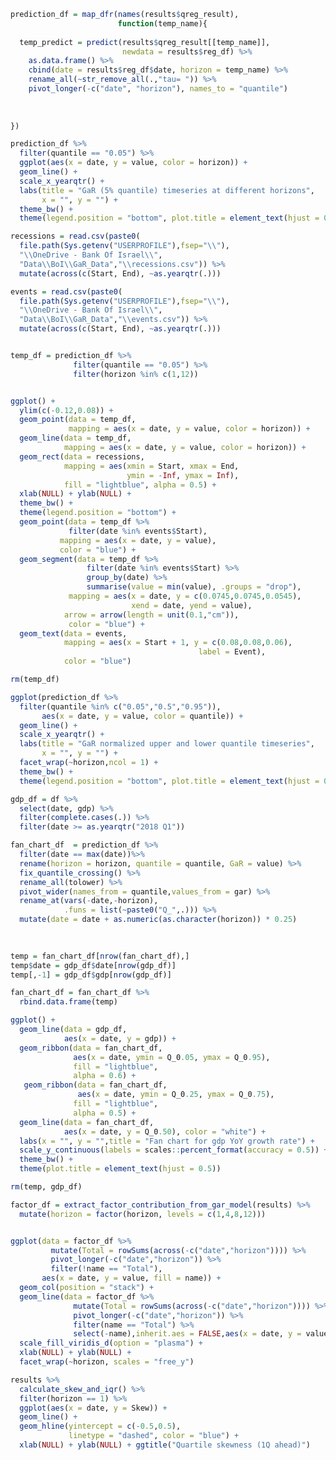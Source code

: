 

```r

prediction_df = map_dfr(names(results$qreg_result),
                        function(temp_name){
  
  temp_predict = predict(results$qreg_result[[temp_name]],
                         newdata = results$reg_df) %>% 
    as.data.frame() %>% 
    cbind(date = results$reg_df$date, horizon = temp_name) %>% 
    rename_all(~str_remove_all(.,"tau= ")) %>% 
    pivot_longer(-c("date", "horizon"), names_to = "quantile")
  
  
  
})

```


```r

prediction_df %>% 
  filter(quantile == "0.05") %>% 
  ggplot(aes(x = date, y = value, color = horizon)) + 
  geom_line() + 
  scale_x_yearqtr() + 
  labs(title = "GaR (5% quantile) timeseries at different horizons",
       x = "", y = "") + 
  theme_bw() + 
  theme(legend.position = "bottom", plot.title = element_text(hjust = 0.5))

```


```r

recessions = read.csv(paste0(
  file.path(Sys.getenv("USERPROFILE"),fsep="\\"),
  "\\OneDrive - Bank Of Israel\\",
  "Data\\BoI\\GaR_Data","\\recessions.csv")) %>%
  mutate(across(c(Start, End), ~as.yearqtr(.)))

events = read.csv(paste0(
  file.path(Sys.getenv("USERPROFILE"),fsep="\\"),
  "\\OneDrive - Bank Of Israel\\",
  "Data\\BoI\\GaR_Data","\\events.csv")) %>%
  mutate(across(c(Start, End), ~as.yearqtr(.)))


temp_df = prediction_df %>% 
              filter(quantile == "0.05") %>% 
              filter(horizon %in% c(1,12))


ggplot() +
  ylim(c(-0.12,0.08)) +
  geom_point(data = temp_df,
             mapping = aes(x = date, y = value, color = horizon)) +
  geom_line(data = temp_df,
            mapping = aes(x = date, y = value, color = horizon)) +
  geom_rect(data = recessions,
            mapping = aes(xmin = Start, xmax = End,
                          ymin = -Inf, ymax = Inf),
            fill = "lightblue", alpha = 0.5) +
  xlab(NULL) + ylab(NULL) + 
  theme_bw() +
  theme(legend.position = "bottom") +
  geom_point(data = temp_df %>%
             filter(date %in% events$Start),
           mapping = aes(x = date, y = value),
           color = "blue") +
  geom_segment(data = temp_df %>%
                 filter(date %in% events$Start) %>%
                 group_by(date) %>% 
                 summarise(value = min(value), .groups = "drop"),
             mapping = aes(x = date, y = c(0.0745,0.0745,0.0545),
                           xend = date, yend = value),
            arrow = arrow(length = unit(0.1,"cm")),
             color = "blue") +
  geom_text(data = events,
            mapping = aes(x = Start + 1, y = c(0.08,0.08,0.06),
                                          label = Event),
            color = "blue")

rm(temp_df)

```



```r

ggplot(prediction_df %>% 
  filter(quantile %in% c("0.05","0.5","0.95")),
       aes(x = date, y = value, color = quantile)) + 
  geom_line() + 
  scale_x_yearqtr() + 
  labs(title = "GaR normalized upper and lower quantile timeseries",
       x = "", y = "") + 
  facet_wrap(~horizon,ncol = 1) + 
  theme_bw() + 
  theme(legend.position = "bottom", plot.title = element_text(hjust = 0.5))

```


```r

gdp_df = df %>% 
  select(date, gdp) %>% 
  filter(complete.cases(.)) %>% 
  filter(date >= as.yearqtr("2018 Q1"))

fan_chart_df  = prediction_df %>% 
  filter(date == max(date))%>% 
  rename(horizon = horizon, quantile = quantile, GaR = value) %>% 
  fix_quantile_crossing() %>% 
  rename_all(tolower) %>% 
  pivot_wider(names_from = quantile,values_from = gar) %>% 
  rename_at(vars(-date,-horizon),
            .funs = list(~paste0("Q_",.))) %>% 
  mutate(date = date + as.numeric(as.character(horizon)) * 0.25)
  
 

temp = fan_chart_df[nrow(fan_chart_df),]
temp$date = gdp_df$date[nrow(gdp_df)]
temp[,-1] = gdp_df$gdp[nrow(gdp_df)]

fan_chart_df = fan_chart_df %>% 
  rbind.data.frame(temp)

ggplot() +
  geom_line(data = gdp_df,
            aes(x = date, y = gdp)) +
  geom_ribbon(data = fan_chart_df,
              aes(x = date, ymin = Q_0.05, ymax = Q_0.95),
              fill = "lightblue",
              alpha = 0.6) +
   geom_ribbon(data = fan_chart_df,
               aes(x = date, ymin = Q_0.25, ymax = Q_0.75),
              fill = "lightblue",
              alpha = 0.5) +
  geom_line(data = fan_chart_df,
            aes(x = date, y = Q_0.50), color = "white") +
  labs(x = "", y = "",title = "Fan chart for gdp YoY growth rate") +
  scale_y_continuous(labels = scales::percent_format(accuracy = 0.5)) +
  theme_bw() +
  theme(plot.title = element_text(hjust = 0.5))

rm(temp, gdp_df)

```


```r

factor_df = extract_factor_contribution_from_gar_model(results) %>% 
  mutate(horizon = factor(horizon, levels = c(1,4,8,12)))


ggplot(data = factor_df %>% 
         mutate(Total = rowSums(across(-c("date","horizon")))) %>% 
         pivot_longer(-c("date","horizon")) %>% 
         filter(!name == "Total"),
       aes(x = date, y = value, fill = name)) + 
  geom_col(position = "stack") + 
  geom_line(data = factor_df %>% 
              mutate(Total = rowSums(across(-c("date","horizon")))) %>% 
              pivot_longer(-c("date","horizon")) %>% 
              filter(name == "Total") %>% 
              select(-name),inherit.aes = FALSE,aes(x = date, y = value)) + 
  scale_fill_viridis_d(option = "plasma") + 
  xlab(NULL) + ylab(NULL) + 
  facet_wrap(~horizon, scales = "free_y")


```


```r

results %>% 
  calculate_skew_and_iqr() %>% 
  filter(horizon == 1) %>% 
  ggplot(aes(x = date, y = Skew)) + 
  geom_line() + 
  geom_hline(yintercept = c(-0.5,0.5),
             linetype = "dashed", color = "blue") + 
  xlab(NULL) + ylab(NULL) + ggtitle("Quartile skewness (1Q ahead)")



```

